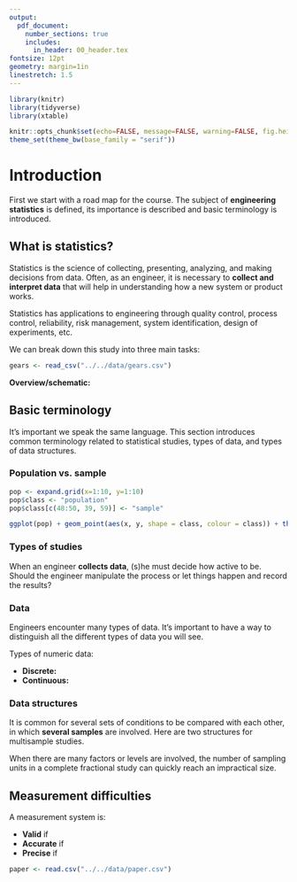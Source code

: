 ```yaml
---
output: 
  pdf_document:
    number_sections: true
    includes:
      in_header: 00_header.tex
fontsize: 12pt
geometry: margin=1in
linestretch: 1.5
---
```


```r
library(knitr)
library(tidyverse)
library(xtable)

knitr::opts_chunk$set(echo=FALSE, message=FALSE, warning=FALSE, fig.height = 2)
theme_set(theme_bw(base_family = "serif"))
```

\setcounter{section}{0}

# Introduction

First we start with a road map for the course. The subject of **engineering statistics** is defined, its importance is described and basic terminology is introduced.

## What is statistics?

Statistics is the science of collecting, presenting, analyzing, and making decisions from data. Often, as an engineer, it is necessary to **collect and interpret data** that will help in understanding how a new system or product works. 

Statistics has applications to engineering through quality control, process control, reliability, risk management, system identification, design of experiments, etc.

\vspace{.25in}
\begin{df}
\emph{Engineering statistics} is the study of how best to 
\begin{enumerate}
\item collect engineering data,
\item summarize or describe engineering data, and
\item draw formal inference and practical conclusions on the basis of engineering data,
\end{enumerate}
all while recognizing the reality of variation.
\end{df}
\vspace{.1in}

We can break down this study into three main tasks:

\begin{enumerate}
\item {\bf Summary:} 
\item {\bf Inference:}
\item {\bf Interpretation:}
\end{enumerate}

\newpage

```r
gears <- read_csv("../../data/gears.csv")
```



\begin{ex}[Heat treating gears, pg. 2]
A process engineer is faced with the question, "How should gears be loaded into a continuous carburizing furnace in order to minimize distortion during heat treating?" The engineer conducts a well-thought-out study and obtains the runout values for `r gears %>% filter(Arrangement == "laid") %>% nrow()` gears laid and `r gears %>% filter(Arrangement == "hung") %>% nrow()` gears hung.

```r
gears %>%
  group_by(Arrangement) %>%
  summarise(Values = paste(Runout, collapse = ", ")) %>%
  spread(Arrangement, Values) %>%
  xtable(align = c("c", "p{1in}", "p{1in}"), caption = "Thrust face runouts (.0001 in.)") %>%
  print(include.rownames = FALSE)
```

This data, as is, is hard to get insights from. Should the gears be hung or laid? We still cannot tell by looking at the table.

{\bf Numerical summaries:} 
\vspace{.75in}

{\bf Variation:} 
```r
gears %>%
  ggplot() +
  geom_dotplot(aes(Runout)) +
  facet_wrap(~Arrangement)
```
\begin{figure}[H]
\centering
\includegraphics{01_introduction_files/figure-latex/gear-dotplot-1.pdf}
\caption{Dot diagrams of runouts.}
\end{figure}

{\bf Inference:} Runout values are variable, is there any assurance that the difference seen in the present data would reappear in further testing? 

Points to need for methods of formal statistical inference from data and translation into practical conclusions. We can use statistical inference to say

\begin{enumerate}
\item We are roughly 90\% sure that the difference in long-run mean runout produced under conditions like those in the study is in the range 3.2 to 7.4.
\item We are roughly 95\% sure that the difference in long-run mean runout produced under conditions like those in the study is in the range 3.0 to 22.2.
\end{enumerate}

{\bf Interpretation:} Explains those answers in layman’s terms without all the probability theory, symbols and equations.
\end{ex}


\vspace{1in}
**Overview/schematic:**

\newpage

## Basic terminology

It's important we speak the same language. This section introduces common terminology related to statistical studies, types of data, and types of data structures.

### Population vs. sample

\vspace{.25in}
\begin{df}
A \emph{population} is the entire group of objects about which one wishes to gather information in a statistical study.
\end{df}

\vspace{.25in}
\begin{df}
A \emph{sample} is the group of objects on which one actually gathers data. 
\end{df}
\vspace{.1in}

```r
pop <- expand.grid(x=1:10, y=1:10)
pop$class <- "population"
pop$class[c(48:50, 39, 59)] <- "sample"

ggplot(pop) + geom_point(aes(x, y, shape = class, colour = class)) + theme_void(base_family = "serif")

```

\begin{ex}[Heat treating gears, cont'd]
~\\[.25in]
{\bf Population}:

{\bf Sample}:
\end{ex}

\newpage

\begin{ex}[Fiscal cliff]
On Dec. 1-2, 2012, \href{http://www.gallup.com/}{Gallup} conducted a \href{http://www.gallup.com/poll/159065/americans-widely-prefer-compromise-fiscal-cliff.aspx}{study} to find out what proportion of Americans prefer a compromise on the Fiscal Cliff issue. 1000 adults were randomly selected for telephone interviews. The adults were aged 18 and older and living in any of the 50 U.S. states or the District of Columbia.

\vspace{.1in}

{\bf Population}:

{\bf Sample}:
\end{ex}

\vspace{.25in}
\begin{ex}
\href{http://www.esbit.net/}{Esbit} manufactures fuel pellets out of compressed hexamine powder. Suppose a new shipment of 100 pelletizing machines arrives, and the goal of a new study is to determine the quality of this particular new shipment.

5 machines out of the 100 are randomly selected for comprehensive testing in which each produces 200 pellets, and each pellet’s mass, volume, flash point, and rate of combustion are measured.

\vspace{.1in}

{\bf Population}:

{\bf Sample}:
\end{ex}

### Types of studies

When an engineer **collects data**, (s)he must decide how active to be. Should the engineer manipulate the process or let things happen and record the results?

\vspace{.1in}
\begin{df}
An \emph{experimental study} (or, more simply, an experiment) is one in which the investigator's role is active. Process variables are manipulated, and the study environment is regulated.
\end{df}

\vspace{.1in}
\begin{df}
In a \emph{randomized experiment}, investigators control the assignment of treatments to experimental units using a chance mechanism (like the flip of a coin or a computer's random number generator).
\end{df}

\vspace{.1in}
\begin{ex}[Smoking - experimental]
To answer the question of if smoking affects lung capacity in young men, an investigator does the following. 

Finds 100 men age 20 who do not currently smoke. Randomly assigns 50 of the 100 men to the smoking treatment and the other 50 to the non-smoking treatment. Those in the smoking group smoke a pack a day for 10 years while those in the control group remain smoke free for 10 years. Measures lung capacity for each of the 100 men. Analyze, interpret, and draw conclusions from data.
\end{ex}

\vspace{.1in}
\begin{df}
An \emph{observational study} is one in which the investigator's role is basically passive. A process or phenomenon is watched and data are recorded, but there is no intervention on the part of the person conducting the study.
\end{df}

\vspace{.1in}
\begin{ex}[Smoking - observational]
To answer the question of if smoking affects lung capacity in young men, an investigator does the following. 

Finds 100 men age 30 of which 50 have been smoking a pack a day for 10 years while the other 50 have been smoke free for 10 years. Measures lung capacity for each of the 100 men. Analyze, interpret, and draw conclusions from data.
\end{ex}

### Data 

Engineers encounter many types of data. It's important to have a way to distinguish all the different types of data you will see.

\vspace{.1in}
\begin{df}
\emph{Qualitative} or \emph{categorical} data are the values of basically nonnumerical characteristics associated with items in a sample. There can be an order to qualitative data, but aggregation and counting are required to produce meaningful numeric values from such data.
\end{df}

\vspace{.1in}
\begin{df}
\emph{Quantitative} or \emph{numeric} data are the values of numerical characteristics associated with items in a sample. These are typically counts of the number of occurrences of a phenomenon of interest or measurements of some physical property of the items.
\end{df}

Types of numeric data:

- **Discrete:**
- **Continuous:**

\vspace{.25in}
\begin{df}
\emph{Univariate data} arise when only a single characteristic of each sampled item is observed.
\end{df}

\vspace{.1in}
\begin{df}
\emph{Multivariate data} arise when observations are made on more than one characteristic of each sampled item. A special case is when there are two characteristics - \emph{bivariate}.
\end{df}

\vspace{.1in}
\begin{ex}[Heat treating gears, cont'd]

~\\
```r
gears %>%
  group_by(Arrangement) %>%
  summarise(Values = paste(Runout, collapse = ", ")) %>%
  spread(Arrangement, Values) %>%
  xtable(align = c("c", "p{1in}", "p{1in}"), caption = "Thrust face runouts (.0001 in.)") %>%
  print(include.rownames = FALSE)
```

{\bf Univariate} or {\bf bivariate}?

\newpage

Arrange the data in a table, where:
\begin{itemize}
\item Each row is a sample unit, or thing that you measure (gear, in this case).
\item Each column is a variable, or characteristic that you control or measure.
\end{itemize}

```r
gears %>%
  group_by(Arrangement) %>%
  sample_n(3) %>%
  mutate(Runout=as.character(Runout)) %>%
  bind_rows(data.frame(Arrangement="...", Runout="...")) %>%
  xtable(caption = "Thrust face runouts (.0001 in.) rearranged.") %>%
  print(include.rownames = FALSE)
```

\end{ex}

\vspace{.1in}
\begin{df}
When multivariate data consist of several determinations of basically the same characteristic (e.g., made with different instruments or at different times), the data are called \emph{repeated measures data}. In the special case of bivariate responses, the term \emph{paired data} is used.
\end{df}

\vspace{.1in}
\begin{ex}[Paired distortion]
For the gears heat treating example, the measurements were actually made on the 77 gears both before and after heat treating.
\end{ex}
\vspace{.15in}

### Data structures

It is common for several sets of conditions to be compared with each other, in which **several samples** are involved. Here are two structures for multisample studies.

\vspace{.1in}
\begin{df}
A \emph{response variable} (or dependent variable) is the outcome of a study.
\end{df}

\vspace{.1in}
\begin{df}
A \emph{factor} is any numerical or categorical variable with a finite set of possible values. A \emph{level} is the value of the factor.
\end{df}

\vspace{.1in}
\begin{df}
A \emph{(complete) factorial study} is one in which several process variables (and settings of each) are identified as being of interest and data are collected under each possible combination of settings of the process variables. The process variables are usually factors.
\end{df}

\vspace{.1in}
\begin{ex}[Pelletizing machine, pg. 6, 12]
Experimentation with a pelletizing machine using a $2\times 2\times2$ or $2^3$ factorial structure. The researchers are measuring the percentage of acceptable fuel pellets for various situations. The factors and respective levels are:

\begin{itemize}
\item \emph{Die volume} - low volume vs. high volume
\item \emph{Material flow} - current method vs. manual filling
\item \emph{Mixture type} - no binding agent vs. with binder
\end{itemize}

There are then $`r 2^3`$ sets of conditions under which data are collected.

```r
factorial <- expand.grid(Volume = c("low", "high"),
                         Flow = c("current", "manual"),
                         Mixture = c("no bunder", "binder"))

factorial %>%
  xtable(caption = "Combinations in a $2^3$ factorial study.") %>%
  print(include.rownames = FALSE)

```

\end{ex}

When there are many factors or levels are involved, the number of sampling units in a complete fractional study can quickly reach an impractical size.

\vspace{.1in}
\begin{df}
A \emph{fractional factorial study} is one in which data are collected for only some of the combinations that would make up a complete factorial study.
\end{df}

\vspace{.1in}
\begin{ex}[Pelletizing machine, cont'd]
~\\
```r
factorial[c(2, 3, 5, 8),] %>%
  xtable(caption = "A \"clever\" half of the eight possible combinations.") %>%
  print(include.rownames = FALSE)
```


\end{ex}

## Measurement difficulties

A measurement system is:

- **Valid** if 
- **Accurate** if 
- **Precise** if 

```r
paper <- read.csv("../../data/paper.csv")
```


\vspace{.1in}
\begin{ex}[Paper thickness, pg. 16]
Two students measured the thickness of paper in the same book. Each student took `r paper %>% group_by(Measurer) %>% summarise(count = n()) %>% select(count) %>% unique() %>% as.numeric()` measurements.

```r
paper %>%
  group_by(Measurer) %>%
  summarise(Values = paste(Thickness, collapse = ", ")) %>%
  spread(Measurer, Values) %>%
  xtable(align = c("c", "p{1in}", "p{1in}"), caption = "Thickness of book paper in mm.") %>%
  print(include.rownames = FALSE)
```

```r
paper %>%
  ggplot() +
  geom_dotplot(aes(Thickness), binwidth = .0001, dotsize = 5) +
  facet_wrap(~Measurer)
```
\begin{figure}[H]
\centering
\includegraphics{01_introduction_files/figure-latex/paper-dotplot-1.pdf}
\caption{Dot diagrams of paper thickness.}
\end{figure}

If the true thickness is 0.1, then

\begin{enumerate}
\item Who is more accurate?
\item Who is more precise?
\end{enumerate}

\end{ex}



